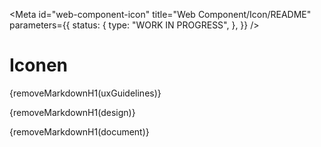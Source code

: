 <!-- @license CC0-1.0 -->



<Meta
  id="web-component-icon"
  title="Web Component/Icon/README"
  parameters={{
    status: {
      type: "WORK IN PROGRESS",
    },
  }}
/>

# Iconen

<Description>{removeMarkdownH1(uxGuidelines)}</Description>

<Description>{removeMarkdownH1(design)}</Description>

<Description>{removeMarkdownH1(document)}</Description>
